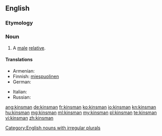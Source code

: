 ==English==

===Etymology===
{{suffix|kin|alt1=kin’s|man}}

===Noun===
{{en-noun|kinsmen}}

# A [[male]] [[relative]].

====Translations====
{{trans-top|male relative}}
* Armenian: {{t-|hy|ազգական|tr=azgakan}}
* Finnish: [[miespuolinen#Finnish|miespuolinen]] {{t+|fi|sukulainen}}
* German: {{t+|de|Verwandter|m}}
{{trans-mid}}
* Italian: {{t-|it|parente|m}}
* Russian: {{t+|ru|родственник|m}}
{{trans-bottom}}

[[Category:English nouns with irregular plurals]]

[[ang:kinsman]]
[[de:kinsman]]
[[fr:kinsman]]
[[ko:kinsman]]
[[io:kinsman]]
[[kn:kinsman]]
[[hu:kinsman]]
[[mg:kinsman]]
[[ml:kinsman]]
[[my:kinsman]]
[[pl:kinsman]]
[[te:kinsman]]
[[vi:kinsman]]
[[zh:kinsman]]